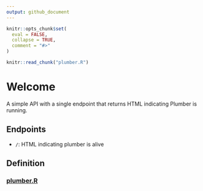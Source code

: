 ```yaml
---
output: github_document
---
```


<!-- README.md is generated from README.Rmd. Please edit that file -->

```r
knitr::opts_chunk$set(
  eval = FALSE,
  collapse = TRUE,
  comment = "#>"
)

knitr::read_chunk("plumber.R")
```

# Welcome

A simple API with a single endpoint that returns HTML indicating Plumber is
running.

## Endpoints

-   `/`: HTML indicating plumber is alive

## Definition

### [plumber.R](plumber.R)

```r
```
